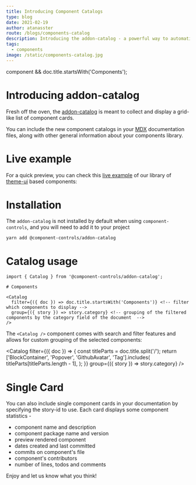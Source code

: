 ```yaml
---
title: Introducing Component Catalogs
type: blog
date: 2021-02-19
author: atanasster
route: /blogs/components-catalog
description: Introducing the addon-catalog - a powerful way to automatically create catalog pages from your existing components story examples.
tags:
  - components
image: /static/components-catalog.jpg
---
```



  component && doc.title.startsWith('Components');

# Introducing addon-catalog

Fresh off the oven, the [addon-catalog](https://github.com/ccontrols/component-controls/tree/master/plugins/addon-catalog) is meant to collect and display a grid-like list of component cards.

You can include the new component catalogs in your [MDX](https://component-controls.com/tutorial/esmodules-stories) documentation files, along with other general information about your components library.

# Live example

For a quick preview, you can check this [live example](/api/components-index) of our library of [theme-ui](https://theme-ui.com) based components:

# Installation

The `addon-catalog` is not installed by default when using `component-controls`, and you will need to add it to your project

```
yarn add @component-controls/addon-catalog
```

# Catalog usage

```mdx:title=Components/index.mdx
import { Catalog } from '@component-controls/addon-catalog';

# Components

<Catalog
  filter={({ doc }) => doc.title.startsWith('Components')} <!-- filter which components to display -->
  group={({ story }) => story.category} <!-- grouping of the filtered components by the category field of the document  -->
/>
```

The `<Catalog />` component comes with search and filter features and allows for custom grouping of the selected components:

<Catalog
  filter={({ doc }) => {
    const titleParts = doc.title.split('/');
    return ['BlockContainer', 'Popover', 'GithubAvatar', 'Tag'].includes(
      titleParts[titleParts.length - 1],
    );
  }}
  group={({ story }) => story.category}
/>

# Single Card

You can also include single component cards in your documentation by specifying the story-id to use. Each card displays some component statistics -

- component name and description
- component package name and version
- preview rendered component
- dates created and last committed
- commits on component's file
- component's contributors
- number of lines, todos and comments

<Playground>
  <ComponentCard id="components-githubavatarlist--overview" />
</Playground>

Enjoy and let us know what you think!
